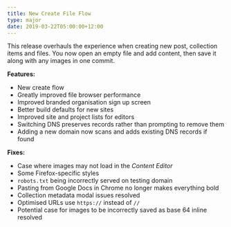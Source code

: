 ```yaml
---
title: New Create File Flow
type: major
date: 2019-03-22T05:00:00+12:00
---
```


This release overhauls the experience when creating new post, collection items and files. You now open an empty file and add content, then save it along with any images in one commit.

**Features:**

* New create flow
* Greatly improved file browser performance
* Improved branded organisation sign up screen
* Better build defaults for new sites
* Improved site and project lists for editors
* Switching DNS preserves records rather than prompting to remove them
* Adding a new domain now scans and adds existing DNS records if found

**Fixes:**

* Case where images may not load in the *Content Editor*
* Some Firefox-specific styles
* `robots.txt` being incorrectly served on testing domain
* Pasting from Google Docs in Chrome no longer makes everything bold
* Collection metadata modal issues resolved
* Optimised URLs use `https://` instead of `//`
* Potential case for images to be incorrectly saved as base 64 inline resolved